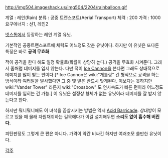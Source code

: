 http://img504.imageshack.us/img504/2204/rainballoon.gif

계열 : 레인(Rain)
분류 : 공중 트랜스포트(Aerial Transport)
체력 : 200
가격 : 1000
요구에너지 : 선1, 레인2

[[넷스톰]]에서 등장하는 레인 계열 유닛.

기본적인 공중트랜스포트에 체력도 어느정도 갖춘 유닛이다. 하지만 이 유닛은 또다른 특징은 바로 '''공격 무효화'''

적이 공격을 한다 해도 일정 확률로(확률이 상당히 높다.) 공격을 무효화 시켜준다. 그래서 좀처럼 데미지를 입지 않는다. 다만 적이 [[Ice Cannon]]을 쓴다면 그래도 상대적으로 데미지를 많이 받는 편이다.[* Ice Cannon은 wiki:"개틀링" 건 형식으로 공격을 하는 방식이라 여러발을 발사했다면 그 중 몇 발은 반드시 맞게된다. 이보다는 못하지만 wiki:"Vander Tower" 라든지 wiki:"Crossbow" 도 연사속도가 빠른 편이라 어느정도 데미지를 입히는 건 가능.] 이 유닛은 설정상 형체가 없는 유닛이라 데미지를 잘 받지 않는다고 한다.

하지만 뭐니뭐니해도 이 녀석을 끔살시키는 방법은 역시 [[Acid Barricade]]. 상대방이 모르고 있을 때 몰래 자원채취하는 길목에다가 이걸 설치해두면 '''소리도 없이 흡수해 버린다.'''

피탄판정도 그렇게 큰 편은 아니다. 가격이 약간 비싸긴 하지만 여러조모 쓸만한 유닛이다.



[[각주]]
